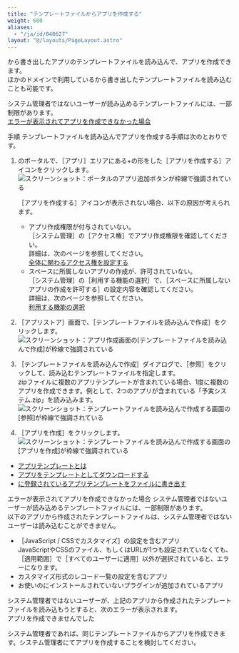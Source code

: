 ```yaml
---
title: "テンプレートファイルからアプリを作成する"
weight: 600
aliases:
  - "/ja/id/040627"
layout: "@/layouts/PageLayout.astro"
---
```




<Kintone />から書き出したアプリのテンプレートファイルを読み込んで、アプリを作成できます。  
ほかのドメインで利用している<Kintone />から書き出したテンプレートファイルを読み込むことも可能です。

<Note>

<Kintone />システム管理者ではないユーザーが読み込めるテンプレートファイルには、一部制限があります。  
[エラーが表示されてアプリを作成できなかった場合](#app_csv_add_app_template_file_20)

</Note>

<Heading id="app_csv_add_app_template_file_10">手順</Heading>
テンプレートファイルを読み込んでアプリを作成する手順は次のとおりです。

1. <Kintone />のポータルで、<Wovn>［アプリ］</Wovn>エリアにある+の形をした<Wovn>［アプリを作成する］</Wovn>アイコンをクリックします。  
   <Img src="/k/kintone/img-ja/add_template_file_01.png" alt="スクリーンショット：ポータルのアプリ追加ボタンが枠線で強調されている" />

   <Note>

   <Wovn>［アプリを作成する］</Wovn>アイコンが表示されない場合、以下の原因が考えられます。

   * アプリ作成権限が付与されていない。  
     <Wovn>［<Kintone />システム管理］</Wovn>の<Wovn>［アクセス権］</Wovn>でアプリ作成権限を確認してください。  
     詳細は、次のページを参照してください。  
     [<Kintone />全体に関わるアクセス権を設定する](/k/ja/id/040867.html)
   * スペースに所属しないアプリの作成が、許可されていない。  
     <Wovn>［<Kintone />システム管理］</Wovn>の<Wovn>［利用する機能の選択］</Wovn>で、<Wovn>［スペースに所属しないアプリの作成を許可する］</Wovn>の設定内容を確認してください。  
     詳細は、次のページを参照してください。  
     [利用する機能の選択](/k/ja/id/04031.html#admin_feature_activation_3010)

   </Note>

1. <Wovn>［<Kintone />アプリストア］</Wovn>画面で、<Wovn>［テンプレートファイルを読み込んで作成］</Wovn>をクリックします。  
   <Img src="/k/kintone/img-ja/add_template_file_02.png" alt="スクリーンショット：アプリ作成画面の[テンプレートファイルを読み込んで作成]が枠線で強調されている" />

1. <Wovn>［テンプレートファイルを読み込んで作成］</Wovn>ダイアログで、<Wovn>［参照］</Wovn>をクリックして、読み込むテンプレートファイルを指定します。  
  zipファイルに複数のアプリテンプレートが含まれている場合、1度に複数のアプリを作成できます。例として、2つのアプリが含まれている「予実システム.zip」を読み込みます。  
   <Img src="/k/kintone/img-ja/add_template_file_03.png" alt="スクリーンショット：テンプレートファイルを読み込んで作成する画面の[参照]が枠線で強調されている" />

1. <Wovn>［アプリを作成］</Wovn>をクリックします。  
   <Img src="/k/kintone/img-ja/app_template_04.png" alt="スクリーンショット：テンプレートファイルを読み込んで作成する画面の[アプリを作成]が枠線で強調されている" />

<Reference>

* [アプリテンプレートとは](/k/ja/id/04022.html)
* [アプリをテンプレートとしてダウンロードする](/k/ja/id/040493.html)
* [<Kintone />に登録されているアプリテンプレートをファイルに書き出す](/k/ja/id/04019.html)

</Reference>

<Heading id="app_csv_add_app_template_file_20">エラーが表示されてアプリを作成できなかった場合</Heading>
<Kintone />システム管理者ではないユーザーが読み込めるテンプレートファイルには、一部制限があります。  
以下のアプリから作成されたテンプレートファイルは、<Kintone />システム管理者ではないユーザーは読み込むことができません。  

* <Wovn>［JavaScript / CSSでカスタマイズ］</Wovn>の設定を含むアプリ  
  JavaScriptやCSSのファイル、もしくはURLが1つも設定されていなくても、<Wovn>［適用範囲］</Wovn>で<Wovn>［すべてのユーザーに適用］</Wovn>以外が選択されていると、エラーになります。
* カスタマイズ形式のレコード一覧の設定を含むアプリ
* お使いの<Kintone />にインストールされていないプラグインが追加されているアプリ

<Kintone />システム管理者ではないユーザーが、上記のアプリから作成されたテンプレートファイルを読み込もうとすると、次のエラーが表示されます。  
アプリを作成できませんでした

<Kintone />システム管理者であれば、同じテンプレートファイルからアプリを作成できます。<Kintone />システム管理者にてアプリを作成することを検討してください。

